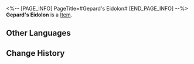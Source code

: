 <%-- [PAGE_INFO]
PageTitle=#Gepard's Eidolon#
[END_PAGE_INFO] --%>
{{Item Infobox
|title       = Gepard's Eidolon
|id          = 11104
|image       = Item Gepard's Eidolon.png
|type        = 
|invCategory = 
|rarity      = 5
|effect      = Material for raising Gepard's Eidolon Level.
|description = 
}}
'''Gepard's Eidolon''' is a [[Item]].

==Other Languages==
{{Other Languages
|en   = Gepard's Eidolon
|zhs  = 【杰帕德】的星魂
|zht  = 【傑帕德】的星魂
|ja   = 「ジェパード」の星魂
|ko   = [게파드]의 성혼
|es   = Eidolon de Gepard
|fr   = Eidolon de Gepard
|ru   = Эйдолон Гепарда
|th   = Eidolon ของ Gepard
|vi   = Tinh Hồn Gepard
|de   = Gepards Eidolon
|id   = Gepard's Eidolon
|pt   = Eidolon de Gepard
}}

==Change History==
{{Change History|2.0}}